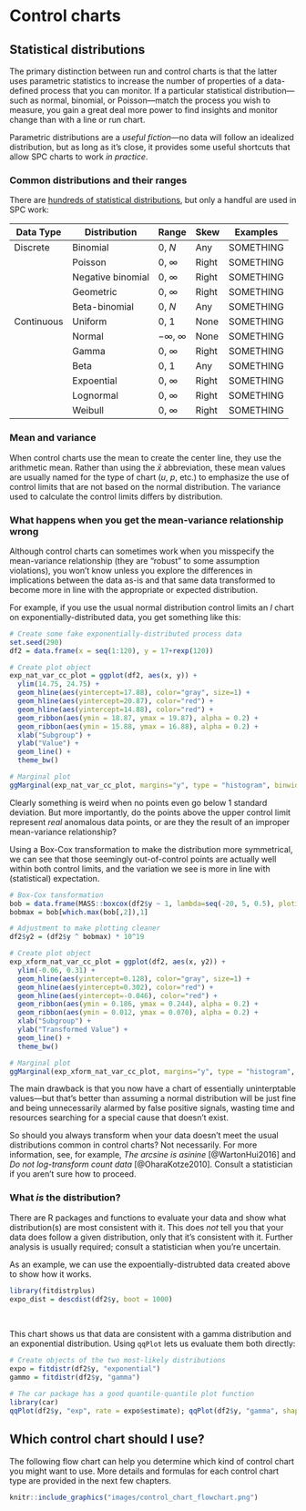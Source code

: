 # Control charts {#controlcharts}

## Statistical distributions

The primary distinction between run and control charts is that the latter uses parametric statistics to increase the number of properties of a data-defined process that you can monitor. If a particular statistical distribution---such as normal, binomial, or Poisson---match the process you wish to measure, you gain a great deal more power to find insights and monitor change than with a line or run chart.  

Parametric distributions are a *useful fiction*---no data will follow an idealized distribution, but as long as it's close, it provides some useful shortcuts that allow SPC charts to work *in practice*.   

### Common distributions and their ranges

There are [hundreds of statistical distributions](), but only a handful are used in SPC work:  

| Data Type | Distribution | Range | Skew | Examples |
| --------- | ------------ | ----- | ---- | -------- |
| Discrete | Binomial | 0, $N$ | Any | SOMETHING | 
| | Poisson | 0, $\infty$ | Right | SOMETHING | 
| | Negative binomial | 0, $\infty$ | Right | SOMETHING | 
| | Geometric | 0, $\infty$ | Right | SOMETHING | 
| | Beta-binomial | 0, $N$ | Any | SOMETHING | 
| Continuous | Uniform | 0, 1 | None | SOMETHING |
| | Normal | $-\infty$, $\infty$ | None | SOMETHING | 
| | Gamma | 0, $\infty$ | Right | SOMETHING | 
| | Beta | 0, 1 | Any | SOMETHING | 
| | Expoential | 0, $\infty$ | Right | SOMETHING | 
| | Lognormal | 0, $\infty$ | Right | SOMETHING | 
| | Weibull | 0, $\infty$ | Right | SOMETHING | 


### Mean and variance

When control charts use the mean to create the center line, they use the arithmetic mean. Rather than using the $\bar{x}$ abbreviation, these mean values are usually named for the type of chart (*u*, *p*, etc.) to emphasize the use of control limits that are not based on the normal distribution. The variance used to calculate the control limits differs by distribution.   

### What happens when you get the mean-variance relationship wrong

Although control charts can sometimes work when you misspecify the mean-variance relationship (they are "robust" to some assumption violations), you won't know unless you explore the differences in implications between the data as-is and that same data transformed to become more in line with the appropriate or expected distribution.  

For example, if you use the usual normal distribution control limits an *I* chart on exponentially-distributed data, you get something like this:  

```r
# Create some fake exponentially-distributed process data
set.seed(290)
df2 = data.frame(x = seq(1:120), y = 17+rexp(120))

# Create plot object
exp_nat_var_cc_plot = ggplot(df2, aes(x, y)) + 
  ylim(14.75, 24.75) +
  geom_hline(aes(yintercept=17.88), color="gray", size=1) +
  geom_hline(aes(yintercept=20.87), color="red") +
  geom_hline(aes(yintercept=14.88), color="red") +
  geom_ribbon(aes(ymin = 18.87, ymax = 19.87), alpha = 0.2) +
  geom_ribbon(aes(ymin = 15.88, ymax = 16.88), alpha = 0.2) +
  xlab("Subgroup") + 
  ylab("Value") +
  geom_line() + 
  theme_bw()

# Marginal plot
ggMarginal(exp_nat_var_cc_plot, margins="y", type = "histogram", binwidth=0.25)
```

Clearly something is weird when no points even go below 1 standard deviation. But more importantly, do the points above the upper control limit represent *real* anomalous data points, or are they the result of an improper mean-variance relationship? 

Using a Box-Cox transformation to make the distribution more symmetrical, we can see that those seemingly out-of-control points are actually well within both control limits, and the variation we see is more in line with (statistical) expectation. 

```r
# Box-Cox tansformation 
bob = data.frame(MASS::boxcox(df2$y ~ 1, lambda=seq(-20, 5, 0.5), plotit=F))
bobmax = bob[which.max(bob[,2]),1]

# Adjustment to make plotting cleaner
df2$y2 = (df2$y ^ bobmax) * 10^19

# Create plot object
exp_xform_nat_var_cc_plot = ggplot(df2, aes(x, y2)) + 
  ylim(-0.06, 0.31) +
  geom_hline(aes(yintercept=0.128), color="gray", size=1) +
  geom_hline(aes(yintercept=0.302), color="red") +
  geom_hline(aes(yintercept=-0.046), color="red") +
  geom_ribbon(aes(ymin = 0.186, ymax = 0.244), alpha = 0.2) +
  geom_ribbon(aes(ymin = 0.012, ymax = 0.070), alpha = 0.2) +
  xlab("Subgroup") + 
  ylab("Transformed Value") +
  geom_line() + 
  theme_bw()

# Marginal plot
ggMarginal(exp_xform_nat_var_cc_plot, margins="y", type = "histogram", binwidth=0.025)
```

The main drawback is that you now have a chart of essentially uninterptable values---but that's better than assuming a normal distribution will be just fine and being unnecessarily alarmed by false positive signals, wasting time and resources searching for a special cause that doesn't exist.    

So should you always transform when your data doesn't meet the usual distributions common in control charts? Not necessarily. For more information, see, for example, *The arcsine is asinine* [@WartonHui2016] and *Do not log-transform count data* [@OharaKotze2010]. Consult a statistician if you aren't sure how to proceed.  

### What *is* the distribution?

There are R packages and functions to evaluate your data and show what distribution(s) are most consistent with it. This does *not* tell you that your data does follow a given distribution, only that it's consistent with it. Further analysis is usually required; consult a statistician when you're uncertain.  

As an example, we can use the expoentially-distrubted data created above to show how it works.  

```r
library(fitdistrplus)
expo_dist = descdist(df2$y, boot = 1000)
```

<br>  

This chart shows us that data are consistent with a gamma distribution and an exponential distribution. Using `qqPlot` lets us evaluate them both directly:    

```r
# Create objects of the two most-likely distributions
expo = fitdistr(df2$y, "exponential")
gammo = fitdistr(df2$y, "gamma")

# The car package has a good quantile-quantile plot function
library(car)
qqPlot(df2$y, "exp", rate = expo$estimate); qqPlot(df2$y, "gamma", shape = gammo$estimate[1], rate = gammo$estimate[2])
```

## Which control chart should I use? {#whichcontrolchart}

The following flow chart can help you determine which kind of control chart you might want to use. More details and formulas for each control chart type are provided in the next few chapters.   

```r
knitr::include_graphics("images/control_chart_flowchart.png")
```


